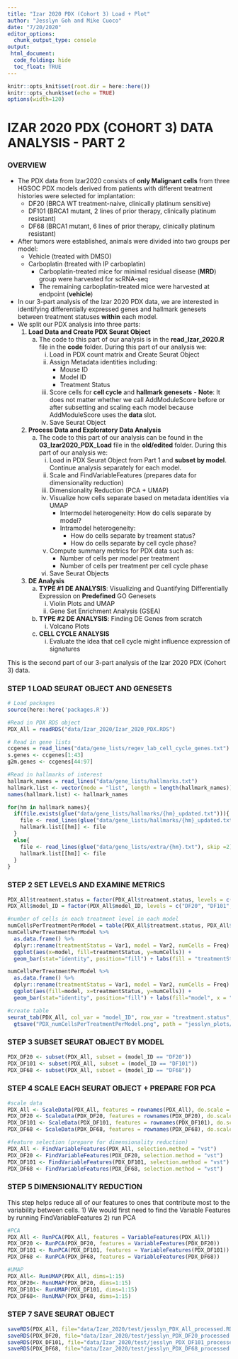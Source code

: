 ```yaml
---
title: "Izar 2020 PDX (Cohort 3) Load + Plot"
author: "Jesslyn Goh and Mike Cuoco"
date: "7/20/2020"
editor_options: 
  chunk_output_type: console
output:
 html_document:
  code_folding: hide
  toc_float: TRUE 
---
```


```r
knitr::opts_knit$set(root.dir = here::here())
knitr::opts_chunk$set(echo = TRUE)
options(width=120)
```

# IZAR 2020 PDX (COHORT 3) DATA ANALYSIS - PART 2

### OVERVIEW
* The PDX data from Izar2020 consists of **only Malignant cells** from three HGSOC PDX models derived from patients with different treatment histories were selected for implantation: 
    - DF20 (BRCA WT treatment-naive, clinically platinum sensitive) 
    - DF101 (BRCA1 mutant, 2 lines of prior therapy, clinically platinum resistant) 
    - DF68 (BRCA1 mutant, 6 lines of prior therapy, clinically platinum resistant) 
* After tumors were established, animals were divided into two groups per model: 
    - Vehicle (treated with DMSO) 
    - Carboplatin (treated with IP carboplatin) 
        * Carboplatin-treated mice for minimal residual disease (**MRD**) group were harvested for scRNA-seq 
        * The remaining carboplatin-treated mice were harvested at endpoint (**vehicle**)
* In our 3-part analysis of the Izar 2020 PDX data, we are interested in identifying differentially expressed genes and hallmark genesets between treatment statuses **within** each model. 
* We split our PDX analysis into three parts: 
    1. **Load Data and Create PDX Seurat Object**
        a. The code to this part of our analysis is in the **read_Izar_2020.R** file in the **code** folder. During this part of our analysis we: 
            i. Load in PDX count matrix and Create Seurat Object 
            ii. Assign Metadata identities including: 
                - Mouse ID 
                - Model ID 
                - Treatment Status 
            iii. Score cells for **cell cycle** and **hallmark genesets** 
                - **Note**: It does not matter whether we call AddModuleScore before or after subsetting and scaling each model because AddModuleScore uses the **data** slot. 
            iv. Save Seurat Object
          
    2. **Process Data and Exploratory Data Analysis**
        a. The code to this part of our analysis can be found in the **03_Izar2020_PDX_Load** file in the **old/edited** folder. During this part of our analysis we: 
            i. Load in PDX Seurat Object from Part 1 and **subset by model**. Continue analysis separately for each model. 
            ii. Scale and FindVariableFeatures (prepares data for dimensionality reduction)
            iii. Dimensionality Reduction (PCA + UMAP)
            iv. Visualize how cells separate based on metadata identities via UMAP 
                  - Intermodel heterogeneity: How do cells separate by model? 
                  - Intramodel heterogeneity: 
                      * How do cells separate by treament status? 
                      * How do cells separate by cell cycle phase? 
            v. Compute summary metrics for PDX data such as:
                - Number of cells per model per treatment 
                - Number of cells per treatment per cell cycle phase 
            vi. Save Seurat Objects 
            
    3. **DE Analysis**
        a. **TYPE #1 DE ANALYSIS**: Visualizing and Quantifying Differentially Expression on **Predefined** GO Genesets
            i. Violin Plots and UMAP 
            ii. Gene Set Enrichment Analysis (GSEA)
        b. **TYPE #2 DE ANALYSIS**: Finding DE Genes from scratch
            i. Volcano Plots 
        c. **CELL CYCLE ANALYSIS**
            i. Evaluate the idea that cell cycle might influence expression of signatures 

This is the second part of our 3-part analysis of the Izar 2020 PDX (Cohort 3) data. 

### STEP 1 LOAD SEURAT OBJECT AND GENESETS

```r
# Load packages
source(here::here('packages.R'))

#Read in PDX RDS object
PDX_All = readRDS("data/Izar_2020/Izar_2020_PDX.RDS")

# Read in gene lists
ccgenes = read_lines("data/gene_lists/regev_lab_cell_cycle_genes.txt")
s.genes <- ccgenes[1:43]
g2m.genes <- ccgenes[44:97]

#Read in hallmarks of interest
hallmark_names = read_lines("data/gene_lists/hallmarks.txt")
hallmark.list <- vector(mode = "list", length = length(hallmark_names))
names(hallmark.list) <- hallmark_names

for(hm in hallmark_names){
  if(file.exists(glue("data/gene_lists/hallmarks/{hm}_updated.txt"))){
    file <- read_lines(glue("data/gene_lists/hallmarks/{hm}_updated.txt"), skip = 1)
    hallmark.list[[hm]] <- file
  }
  else{
    file <- read_lines(glue("data/gene_lists/extra/{hm}.txt"), skip =2)
    hallmark.list[[hm]] <- file
  }
}
```

### STEP 2 SET LEVELS AND EXAMINE METRICS
```r
PDX_All$treatment.status = factor(PDX_All$treatment.status, levels = c("vehicle", "MRD", "relapse"))
PDX_All$model_ID = factor(PDX_All$model_ID, levels = c("DF20", "DF101", "DF68"))

#number of cells in each treatment level in each model 
numCellsPerTreatmentPerModel = table(PDX_All$treatment.status, PDX_All$model_ID)
numCellsPerTreatmentPerModel %>% 
  as.data.frame() %>% 
  dplyr::rename(treatmentStatus = Var1, model = Var2, numCells = Freq) %>% 
  ggplot(aes(x=model, fill=treatmentStatus, y=numCells)) +
  geom_bar(stat="identity", position="fill") + labs(fill = "treatmentStatus", x = "model")

numCellsPerTreatmentPerModel %>% 
  as.data.frame() %>% 
  dplyr::rename(treatmentStatus = Var1, model = Var2, numCells = Freq) %>% 
  ggplot(aes(fill=model, x=treatmentStatus, y=numCells)) +
  geom_bar(stat="identity", position="fill") + labs(fill="model", x = "treatment")

#create table 
seurat_tab(PDX_All, col_var = "model_ID", row_var = "treatment.status", title = "Number of cells per model per treatment status") %>% 
  gtsave("PDX_numCellsPerTreatmentPerModel.png", path = "jesslyn_plots/PDX")
```

### STEP 3 SUBSET SEURAT OBJECT BY MODEL
```r
PDX_DF20 <- subset(PDX_All, subset = (model_ID == "DF20"))
PDX_DF101 <- subset(PDX_All, subset = (model_ID == "DF101"))
PDX_DF68 <- subset(PDX_All, subset = (model_ID == "DF68"))
```

### STEP 4 SCALE EACH SEURAT OBJECT + PREPARE FOR PCA
```r
#scale data
PDX_All <- ScaleData(PDX_All, features = rownames(PDX_All), do.scale = T, do.center = T)
PDX_DF20 <- ScaleData(PDX_DF20, features = rownames(PDX_DF20), do.scale = T, do.center = T)
PDX_DF101 <- ScaleData(PDX_DF101, features = rownames(PDX_DF101), do.scale = T, do.center = T)
PDX_DF68 <- ScaleData(PDX_DF68, features = rownames(PDX_DF68), do.scale = T, do.center = T)

#feature selection (prepare for dimensionality reduction)
PDX_All <- FindVariableFeatures(PDX_All, selection.method = "vst")
PDX_DF20 <- FindVariableFeatures(PDX_DF20, selection.method = "vst")
PDX_DF101 <- FindVariableFeatures(PDX_DF101, selection.method = "vst")
PDX_DF68 <- FindVariableFeatures(PDX_DF68, selection.method = "vst")
```

### STEP 5 DIMENSIONALITY REDUCTION
This step helps reduce all of our features to ones that contribute most to the variability between cells. 
  1) We would first need to find the Variable Features by running FindVariableFeatures 
  2) run PCA 
```r
#PCA
PDX_All <- RunPCA(PDX_All, features = VariableFeatures(PDX_All))
PDX_DF20 <- RunPCA(PDX_DF20, features = VariableFeatures(PDX_DF20))
PDX_DF101 <- RunPCA(PDX_DF101, features = VariableFeatures(PDX_DF101))
PDX_DF68 <- RunPCA(PDX_DF68, features = VariableFeatures(PDX_DF68))

#UMAP 
PDX_All<- RunUMAP(PDX_All, dims=1:15)
PDX_DF20<- RunUMAP(PDX_DF20, dims=1:15)
PDX_DF101<- RunUMAP(PDX_DF101, dims=1:15)
PDX_DF68<- RunUMAP(PDX_DF68, dims=1:15)
```

### STEP 7 SAVE SEURAT OBJECT
```r
saveRDS(PDX_All, file="data/Izar_2020/test/jesslyn_PDX_All_processed.RDS")
saveRDS(PDX_DF20, file="data/Izar_2020/test/jesslyn_PDX_DF20_processed.RDS")
saveRDS(PDX_DF101, file="data/Izar_2020/test/jesslyn_PDX_DF101_processed.RDS")
saveRDS(PDX_DF68, file="data/Izar_2020/test/jesslyn_PDX_DF68_processed.RDS")
```

